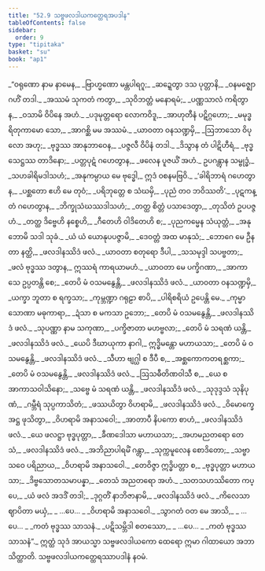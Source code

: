```yaml
---
title: "52.9 သဗ္ဗဖလဒါယကတ္ထေရအပဒါန"
tableOfContents: false
sidebar:
  order: 9
type: "tipitaka"
basket: "su"
book: "ap1"
---
```



<DynamicBreadcrumb />

<Division number="51" book="ap1" e="ch" v="20" p="433">

<Paragraph number="6757" type="verses" book="ap1">
_“ဝရုဏော နာမ နာမေန,_  
_ဗြာဟ္မဏော မန္တပါရဂူ;_  
_ဆဍ္ဍေတွာ ဒသ ပုတ္တာနိ,_  
_ဝနမဇ္ဈောဂဟိံ တဒါ._  

</Paragraph>

</Division>
<Division number="52" book="ap1" e="ch" v="20" p="433">

<Paragraph number="6758" type="verses" book="ap1">
_အဿမံ သုကတံ ကတွာ,_  
_သုဝိဘတ္တံ မနောရမံ;_  
_ပဏ္ဏသာလံ ကရိတွာန,_  
_ဝသာမိ ဝိပိနေ အဟံ._  

</Paragraph>

</Division>
<Division number="53" book="ap1" e="ch" v="20" p="433">

<Paragraph number="6759" type="verses" book="ap1">
_ပဒုမုတ္တရော လောကဝိဒူ,_  
_အာဟုတီနံ ပဋိဂ္ဂဟော;_  
_မမုဒ္ဓရိတုကာမော သော,_  
_အာဂစ္ဆိ မမ အဿမံ._  

</Paragraph>

</Division>
<Division number="54" book="ap1" e="ch" v="20" p="433">

<Paragraph number="6760" type="verses" book="ap1">
_ယာဝတာ ဝနသဏ္ဍမှိ,_  
_ဩဘာသော ဝိပုလော အဟု;_  
_ဗုဒ္ဓဿ အာနုဘာဝေန,_  
_ပဇ္ဇလီ ဝိပိနံ တဒါ._  

</Paragraph>

</Division>
<Division number="55" book="ap1" e="ch" v="20" p="433">

<Paragraph number="6761" type="verses" book="ap1">
_ဒိသွာန တံ ပါဋိဟီရံ,_  
_ဗုဒ္ဓသေဋ္ဌဿ တာဒိနော;_  
_ပတ္တပုဋံ ဂဟေတွာန,_  
_ဖလေန ပူဇယိံ အဟံ._  

</Paragraph>

</Division>
<Division number="56" book="ap1" e="ch" v="20" p="433">

<Paragraph number="6762" book="ap1">
ဥပဂန္တွာန သမ္ဗုဒ္ဓံ,_  
_သဟခါရိမဒါသဟံ;_  
_အနုကမ္ပာယ မေ ဗုဒ္ဓေါ,_  
ဣဒံ ဝစနမဗြဝိ._  

</Paragraph>

</Division>
<Division number="57" book="ap1" e="ch" v="20" p="433">

<Paragraph number="6763" type="verses" book="ap1">
_‘ခါရိဘာရံ ဂဟေတွာန,_  
_ပစ္ဆတော ဧဟိ မေ တုဝံ;_  
_ပရိဘုတ္တေ စ သံဃမှိ,_  
_ပုညံ တဝ ဘဝိဿတိ’._  

</Paragraph>

</Division>
<Division number="58" book="ap1" e="ch" v="20" p="433">

<Paragraph number="6764" type="verses" book="ap1">
_ပုဋကန္တံ ဂဟေတွာန,_  
_ဘိက္ခုသံဃဿဒါသဟံ;_  
_တတ္ထ စိတ္တံ ပသာဒေတွာ,_  
_တုသိတံ ဥပပဇ္ဇဟံ._  

</Paragraph>

</Division>
<Division number="59" book="ap1" e="ch" v="20" p="434">

<Paragraph number="6765" type="verses" book="ap1">
_တတ္ထ ဒိဗ္ဗေဟိ နစ္စေဟိ,_  
_ဂီတေဟိ ဝါဒိတေဟိ စ;_  
_ပုညကမ္မေန သံယုတ္တံ,_  
_အနုဘောမိ သဒါ သုခံ._  

</Paragraph>

</Division>
<Division number="60" book="ap1" e="ch" v="20" p="434">

<Paragraph number="6766" type="verses" book="ap1">
_ယံ ယံ ယောနုပပဇ္ဇာမိ,_  
_ဒေဝတ္တံ အထ မာနုသံ;_  
_ဘောဂေ မေ ဦနတာ နတ္ထိ,_  
_ဖလဒါနဿိဒံ ဖလံ._  

</Paragraph>

</Division>
<Division number="61" book="ap1" e="ch" v="20" p="434">

<Paragraph number="6767" type="verses" book="ap1">
_ယာဝတာ စတုရော ဒီပါ,_  
_သသမုဒ္ဒါ သပဗ္ဗတာ;_  
_ဖလံ ဗုဒ္ဓဿ ဒတွာန,_  
ဣဿရံ ကာရယာမဟံ._  

</Paragraph>

</Division>
<Division number="62" book="ap1" e="ch" v="20" p="434">

<Paragraph number="6768" type="verses" book="ap1">
_ယာဝတာ မေ ပက္ခိဂဏာ,_  
_အာကာသေ ဥပ္ပတန္တိ စေ;_  
_တေပိ မံ ဝသမနွေန္တိ,_  
_ဖလဒါနဿိဒံ ဖလံ._  

</Paragraph>

</Division>
<Division number="63" book="ap1" e="ch" v="20" p="434">

<Paragraph number="6769" type="verses" book="ap1">
_ယာဝတာ ဝနသဏ္ဍမှိ,_  
_ယက္ခာ ဘူတာ စ ရက္ခသာ;_  
_ကုမ္ဘဏ္ဍာ ဂရုဠာ စာပိ,_  
_ပါရိစရိယံ ဥပေန္တိ မေ._  

</Paragraph>

</Division>
<Division number="64" book="ap1" e="ch" v="20" p="434">

<Paragraph number="6770" type="verses" book="ap1">
_ကုမ္မာ သောဏာ မဓုကာရာ,_  
_ဍံသာ စ မကသာ ဥဘော;_  
_တေပိ မံ ဝသမနွေန္တိ,_  
_ဖလဒါနဿိဒံ ဖလံ._  

</Paragraph>

</Division>
<Division number="65" book="ap1" e="ch" v="20" p="434">

<Paragraph number="6771" type="verses" book="ap1">
_သုပဏ္ဏာ နာမ သကုဏာ,_  
_ပက္ခိဇာတာ မဟဗ္ဗလာ;_  
_တေပိ မံ သရဏံ ယန္တိ,_  
_ဖလဒါနဿိဒံ ဖလံ._  

</Paragraph>

</Division>
<Division number="66" book="ap1" e="ch" v="20" p="434">

<Paragraph number="6772" type="verses" book="ap1">
_ယေပိ ဒီဃာယုကာ နာဂါ,_  
ဣဒ္ဓိမန္တော မဟာယသာ;_  
_တေပိ မံ ဝသမနွေန္တိ,_  
_ဖလဒါနဿိဒံ ဖလံ._  

</Paragraph>

</Division>
<Division number="67" book="ap1" e="ch" v="20" p="434">

<Paragraph number="6773" type="verses" book="ap1">
_သီဟာ ဗျဂ္ဃါ စ ဒီပီ စ,_  
_အစ္ဆကောကတရစ္ဆကာ;_  
_တေပိ မံ ဝသမနွေန္တိ,_  
_ဖလဒါနဿိဒံ ဖလံ._  

</Paragraph>

</Division>
<Division number="68" book="ap1" e="ch" v="20" p="434">

<Paragraph number="6774" type="verses" book="ap1">
_ဩသဓီတိဏဝါသီ စ,_  
_ယေ စ အာကာသဝါသိနော;_  
_သဗ္ဗေ မံ သရဏံ ယန္တိ,_  
_ဖလဒါနဿိဒံ ဖလံ._  

</Paragraph>

</Division>
<Division number="69" book="ap1" e="ch" v="20" p="434">

<Paragraph number="6775" type="verses" book="ap1">
_သုဒုဒ္ဒသံ သုနိပုဏံ,_  
_ဂမ္ဘီရံ သုပ္ပကာသိတံ;_  
_ဖဿယိတွာ ဝိဟရာမိ,_  
_ဖလဒါနဿိဒံ ဖလံ._  

</Paragraph>

</Division>
<Division number="70" book="ap1" e="ch" v="20" p="434">

<Paragraph number="6776" type="verses" book="ap1">
_ဝိမောက္ခေ အဋ္ဌ ဖုသိတွာ,_  
_ဝိဟရာမိ အနာသဝေါ;_  
_အာတာပီ နိပကော စာဟံ,_  
_ဖလဒါနဿိဒံ ဖလံ._  

</Paragraph>

</Division>
<Division number="71" book="ap1" e="ch" v="20" p="434">

<Paragraph number="6777" type="verses" book="ap1">
_ယေ ဖလဋ္ဌာ ဗုဒ္ဓပုတ္တာ,_  
_ခီဏဒေါသာ မဟာယသာ;_  
_အဟမညတရော တေသံ,_  
_ဖလဒါနဿိဒံ ဖလံ._  

</Paragraph>

</Division>
<Division number="72" book="ap1" e="ch" v="20" p="435">

<Paragraph number="6778" type="verses" book="ap1">
_အဘိညာပါရမိံ ဂန္တွာ,_  
_သုက္ကမူလေန စောဒိတော;_  
_သဗ္ဗာသဝေ ပရိညာယ,_  
_ဝိဟရာမိ အနာသဝေါ._  

</Paragraph>

</Division>
<Division number="73" book="ap1" e="ch" v="20" p="435">

<Paragraph number="6779" type="verses" book="ap1">
_တေဝိဇ္ဇာ ဣဒ္ဓိပတ္တာ စ,_  
_ဗုဒ္ဓပုတ္တာ မဟာယသာ;_  
_ဒိဗ္ဗသောတသမာပန္နာ,_  
_တေသံ အညတရော အဟံ._  

</Paragraph>

</Division>
<Division number="74" book="ap1" e="ch" v="20" p="435">

<Paragraph number="6780" type="verses" book="ap1">
_သတသဟဿိတော ကပ္ပေ,_  
_ယံ ဖလံ အဒဒိံ တဒါ;_  
_ဒုဂ္ဂတိံ နာဘိဇာနာမိ,_  
_ဖလဒါနဿိဒံ ဖလံ._  

</Paragraph>

</Division>
<Division number="75" book="ap1" e="ch" v="20" p="435">

<Paragraph number="6781" type="verses" book="ap1">
_ကိလေသာ ဈာပိတာ မယှံ,_  
_ …ပေ… _  
_ဝိဟရာမိ အနာသဝေါ._  

</Paragraph>

</Division>
<Division number="76" book="ap1" e="ch" v="20" p="435">

<Paragraph number="6782" type="verses" book="ap1">
_သွာဂတံ ဝတ မေ အာသိ,_  
_ …ပေ… _  
_ကတံ ဗုဒ္ဓဿ သာသနံ._  

</Paragraph>

</Division>
<Division number="77" book="ap1" e="ch" v="20" p="435">

<Paragraph number="6783" type="verses" book="ap1">
_ပဋိသမ္ဘိဒါ စတဿော,_  
_ …ပေ… _  
_ကတံ ဗုဒ္ဓဿ သာသနံ”._  

</Paragraph>

<Paragraph number="6784" book="ap1">
ဣတ္ထံ သုဒံ အာယသ္မာ သဗ္ဗဖလဒါယကော ထေရော ဣမာ ဂါထာယော အဘာသိတ္ထာတိ.

</Paragraph>
</Division>

<Paragraph number="6785" type="center" book="ap1">
သဗ္ဗဖလဒါယကတ္ထေရဿာပဒါနံ နဝမံ.
</Paragraph>